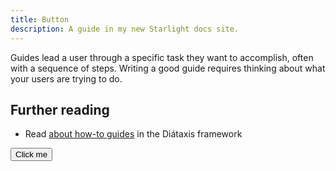 ```yaml
---
title: Button
description: A guide in my new Starlight docs site.
---
```



Guides lead a user through a specific task they want to accomplish, often with a sequence of steps.
Writing a good guide requires thinking about what your users are trying to do.

## Further reading

- Read [about how-to guides](https://diataxis.fr/how-to-guides/) in the Diátaxis framework

<CWFCode code={button} lang="html">
  <button class="button" type="button">Click me</button>
</CWFCode>
